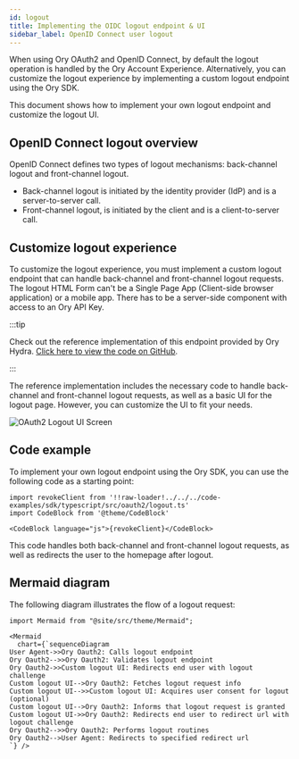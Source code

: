 ```yaml
---
id: logout
title: Implementing the OIDC logout endpoint & UI
sidebar_label: OpenID Connect user logout
---
```


When using Ory OAuth2 and OpenID Connect, by default the logout operation is handled by the Ory Account Experience. Alternatively,
you can customize the logout experience by implementing a custom logout endpoint using the Ory SDK.

This document shows how to implement your own logout endpoint and customize the logout UI.

## OpenID Connect logout overview

OpenID Connect defines two types of logout mechanisms: back-channel logout and front-channel logout.

- Back-channel logout is initiated by the identity provider (IdP) and is a server-to-server call.
- Front-channel logout, is initiated by the client and is a client-to-server call.

## Customize logout experience

To customize the logout experience, you must implement a custom logout endpoint that can handle back-channel and front-channel
logout requests. The logout HTML Form can't be a Single Page App (Client-side browser application) or a mobile app. There has to
be a server-side component with access to an Ory API Key.

:::tip

Check out the reference implementation of this endpoint provided by Ory Hydra.
[Click here to view the code on GitHub](https://github.com/ory/hydra-login-consent-node).

:::

The reference implementation includes the necessary code to handle back-channel and front-channel logout requests, as well as a
basic UI for the logout page. However, you can customize the UI to fit your needs.

![OAuth2 Logout UI Screen](../_static/logout-endpoint.png)

## Code example

To implement your own logout endpoint using the Ory SDK, you can use the following code as a starting point:

```mdx-code-block
import revokeClient from '!!raw-loader!../../../code-examples/sdk/typescript/src/oauth2/logout.ts'
import CodeBlock from '@theme/CodeBlock'

<CodeBlock language="js">{revokeClient}</CodeBlock>
```

This code handles both back-channel and front-channel logout requests, as well as redirects the user to the homepage after logout.

## Mermaid diagram

The following diagram illustrates the flow of a logout request:

```mdx-code-block
import Mermaid from "@site/src/theme/Mermaid";

<Mermaid
  chart={`sequenceDiagram
User Agent->>Ory Oauth2: Calls logout endpoint
Ory Oauth2-->>Ory Oauth2: Validates logout endpoint
Ory Oauth2->>Custom logout UI: Redirects end user with logout challenge
Custom logout UI-->Ory Oauth2: Fetches logout request info
Custom logout UI-->>Custom logout UI: Acquires user consent for logout (optional)
Custom logout UI-->Ory Oauth2: Informs that logout request is granted
Custom logout UI->>Ory Oauth2: Redirects end user to redirect url with logout challenge
Ory Oauth2-->>Ory Oauth2: Performs logout routines
Ory Oauth2-->User Agent: Redirects to specified redirect url
`} />
```
